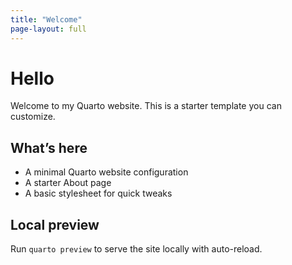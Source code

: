 ```yaml
---
title: "Welcome"
page-layout: full
---
```


# Hello

Welcome to my Quarto website. This is a starter template you can customize.

## What’s here

- A minimal Quarto website configuration
- A starter About page
- A basic stylesheet for quick tweaks

## Local preview

Run `quarto preview` to serve the site locally with auto-reload.

